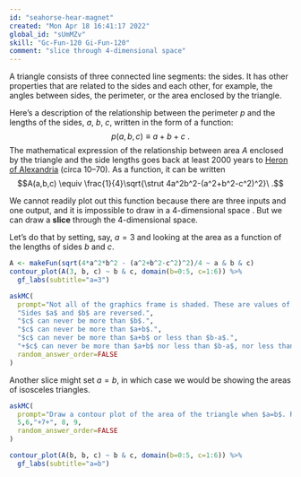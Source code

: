 ```yaml
---
id: "seahorse-hear-magnet"
created: "Mon Apr 18 16:41:17 2022"
global_id: "sUmMZv"
skill: "Gc-Fun-120 Gi-Fun-120"
comment: "slice through 4-dimensional space"
---
```



A triangle consists of three connected line segments: the sides. It has other properties that are related to the sides and each other, for example, the angles between sides, the perimeter, or the area enclosed by the triangle. 

Here's a description of the relationship between the perimeter $p$ and the lengths of the sides, $a$, $b$, $c$, written in the form of a function:
$$p(a,b,c) \equiv a + b + c\ .$$
The mathematical expression of the relationship between area $A$ enclosed by the triangle and the side lengths goes back at least 2000 years to [Heron of Alexandria](https://en.wikipedia.org/wiki/Hero_of_Alexandria) (circa 10–70). As a function, it can be written
$$A(a,b,c) \equiv \frac{1}{4}\sqrt{\strut 4a^2b^2-(a^2+b^2-c^2)^2}\ .$$

We cannot readily plot out this function because there are three inputs and one output, and it is impossible to draw in a 4-dimensional space . But we can draw a **slice** through the 4-dimensional space.

Let's do that by setting, say, $a=3$ and looking at the area as a function of the lengths of sides $b$ and $c$.

```r
A <- makeFun(sqrt(4*a^2*b^2 - (a^2+b^2-c^2)^2)/4 ~ a & b & c)
contour_plot(A(3, b, c) ~ b & c, domain(b=0:5, c=1:6)) %>%
  gf_labs(subtitle="a=3")
```

```r
askMC(
  prompt="Not all of the graphics frame is shaded. These are values of $b$ and $c$ for which the formula involves a negative quantity in the square root. Thinking about the nature of triangles, why the negative in the square root?",
  "Sides $a$ and $b$ are reversed.",
  "$c$ can never be more than $b$.",
  "$c$ can never be more than $a+b$.",
  "$c$ can never be more than $a+b$ or less than $b-a$.",
  "+$c$ can never be more than $a+b$ nor less than $b-a$, nor less than $a-b$.+",
  random_answer_order=FALSE
)
```

Another slice might set $a = b$, in which case we would be showing the areas of isosceles triangles.

```r
askMC(
  prompt="Draw a contour plot of the area of the triangle when $a=b$. Referring to your graph, what's the area of the isosceles triangle with $a=b=4$?",
  5,6,"+7+", 8, 9, 
  random_answer_order=FALSE
)
```


```r
contour_plot(A(b, b, c) ~ b & c, domain(b=0:5, c=1:6)) %>%
  gf_labs(subtitle="a=b")
```
